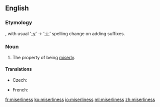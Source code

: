==English==
===Etymology===
{{suffix|miserly|ness}}, with usual ‘[[-y]]’ → ‘[[-i-]]’ spelling change on adding suffixes.

===Noun===
{{en-noun|-}}

# The property of being [[miserly]].

====Translations====
{{trans-top|property of being miserly}}
* Czech: {{t|cs|lakota|f}}
{{trans-mid}}
* French: {{t+|fr|avarice|f}}
{{trans-bottom}}

[[fr:miserliness]]
[[ko:miserliness]]
[[io:miserliness]]
[[ml:miserliness]]
[[zh:miserliness]]
